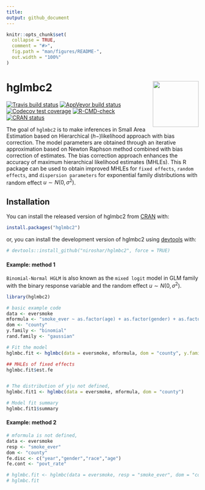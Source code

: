 ```yaml
---
title:  
output: github_document
---
```


<!-- README.md is generated from README.Rmd. Please edit that file -->

```r
knitr::opts_chunk$set(
  collapse = TRUE,
  comment = "#>",
  fig.path = "man/figures/README-",
  out.width = "100%"
)
```



# hglmbc2 <img src="man/figures/logohglmbc2.png" align="right" height="120" />


<!-- badges: start -->
[![Travis build status](https://travis-ci.com/niroshar/hglmbc2.svg?branch=master)](https://travis-ci.com/niroshar/hglmbc2)
[![AppVeyor build status](https://ci.appveyor.com/api/projects/status/github/niroshar/hglmbc2?branch=master&svg=true)](https://ci.appveyor.com/project/niroshar/hglmbc2)
[![Codecov test coverage](https://codecov.io/gh/niroshar/hglmbc2/branch/master/graph/badge.svg)](https://codecov.io/gh/niroshar/hglmbc2?branch=master)
[![R-CMD-check](https://github.com/niroshar/hglmbc2/workflows/R-CMD-check/badge.svg)](https://github.com/niroshar/hglmbc2/actions)
[![CRAN status](https://www.r-pkg.org/badges/version/hglmbc2)](https://CRAN.R-project.org/package=hglmbc2)
<!-- badges: end -->

The goal of `hglmbc2` is to make inferences in Small Area Estimation based on Hierarchical $(h-)$likelihood approach with bias correction. The model parameters are obtained through an iterative approximation based on Newton Raphson method combined with bias correction of estimates. The bias correction approach enhances the accuracy of maximum hierarchical likelihood estimates (MHLEs). This R package can be used to obtain improved MHLEs for `fixed effects`, `random effects`, and `dispersion parameters` for exponential family distributions with random effect $u\sim N(0, \sigma^2)$.  


## Installation

You can install the released version of hglmbc2 from [CRAN](https://CRAN.R-project.org) with:

``` r
install.packages("hglmbc2")
```

or, you can install the development version of hglmbc2 using [devtools](https://devtools.r-lib.org/) with:

```r
# devtools::install_github("niroshar/hglmbc2", force = TRUE)
```


#### Example: method 1

`Binomial-Normal HGLM` is also known as the `mixed logit` model in GLM family with the binary response variable and the random effect $u \sim N(0,\sigma^2)$. 


```r
library(hglmbc2)

# basic example code
data <- eversmoke
mformula <- "smoke_ever ~ as.factor(age) + as.factor(gender) + as.factor(race) + as.factor(year) + povt_rate"
dom <- "county"
y.family <- "binomial"
rand.family <- "gaussian"

# Fit the model
hglmbc.fit <- hglmbc(data = eversmoke, mformula, dom = "county", y.family = "binomial")

## MHLEs of fixed effects
hglmbc.fit$est.fe


# The distribution of y|u not defined,
hglmbc.fit1 <- hglmbc(data = eversmoke, mformula, dom = "county")

# Model fit summary
hglmbc.fit1$summary

```






#### Example: method 2

```r
# mformula is not defined,
data <- eversmoke
resp <- "smoke_ever"
dom <- "county"
fe.disc <- c("year","gender","race","age")
fe.cont <- "povt_rate"

# hglmbc.fit <- hglmbc(data = eversmoke, resp = "smoke_ever", dom = "county",fe.disc = fe.disc,fe.cont = fe.cont, y.family = "binomial")
# hglmbc.fit
```

